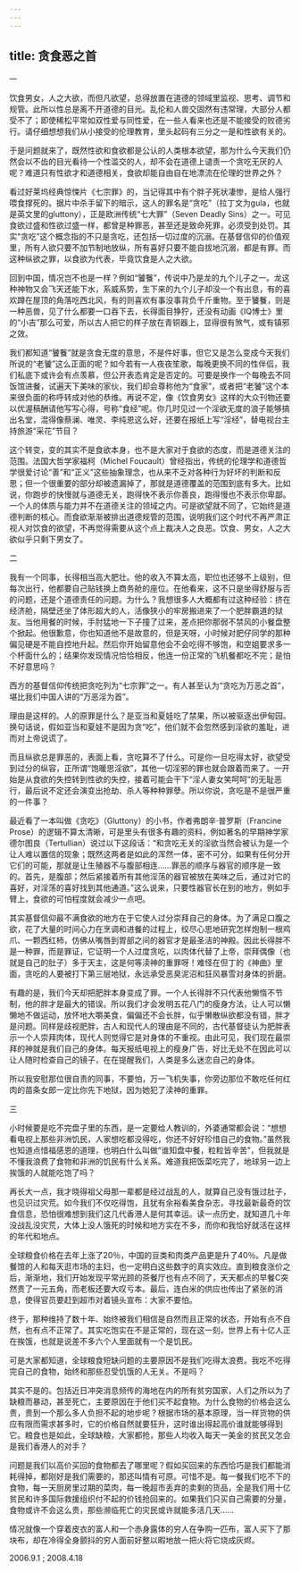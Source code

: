 ```yaml
---
---
---
```

title: 贪食恶之首
---




一

饮食男女，人之大欲，而但凡欲望，总得放置在道德的领域里监视、思考、调节和规管。此所以性总是离不开道德的目光。乱伦和人兽交固然有违常理，大部分人都受不了；即使稀松平常如双性爱与同性爱，在一些人看来也还是不能接受的败德劣行。请仔细想想我们从小接受的伦理教育，里头起码有三分之一是和性欲有关的。

于是问题就来了，既然性欲和食欲都是公认的人类根本欲望，那为什么今天我们仍然会以不齿的目光看待一个性滥交的人，却不会在道德上谴责一个贪吃无厌的人呢？难道只有性欲才和道德相关，食欲却能自由自在地漂流在伦理的世界之外？

看过好莱坞经典惊悚片《七宗罪》的，当记得其中有个胖子死状凄惨，是给人强行喂食撑死的。据片中杀手留下的暗示，这人的罪名是“贪吃”（拉丁文为gula，也就是英文里的gluttony），正是欧洲传统“七大罪”（Seven Deadly Sins）之一。可见食欲过盛和性欲过盛一样，都曾是种罪恶，甚至还是致命死罪，必须受到处罚。其实“贪吃”这个概念指的不只是贪吃，还包括一切过度的沉溺。在基督信仰的价值观里，所有人欲只要不加节制地放纵，所有喜好只要不能自拔地沉溺，都是有罪。而这种纵欲之罪，以食欲为代表，毕竟饮食是人之大欲。

回到中国，情况岂不也是一样？例如“饕餮”，传说中乃是龙的九个儿子之一。龙这种神物又会飞天还能下水，系威系势，生下来的九个儿子却没一个有出息，有的喜欢蹲在屋顶的角落吃西北风，有的则喜欢有事没事背负千斤重物。至于饕餮，则是一种恶兽，见了什么都要一口吞下去，长得面目狰狞，还没有动画《IQ博士》里的“小吉”那么可爱，所以古人把它的样子放在青铜器上，显得很有煞气，或有镇邪之效。

我们都知道“饕餮”就是贪食无度的意思，不是件好事，但它又是怎么变成今天我们所说的“老饕”这么正面的呢？如今若有一人夜夜笙歌，每晚更换不同的性伴侣，我们私底下或许会有点羡慕，但公开表态肯定是否定的。可要是换作一个每晚去不同饭馆进餐，试遍天下美味的家伙，我们却会尊称他为“食家”，或者把“老饕”这个本来很负面的称呼转成对他的恭维。再说不定，像《饮食男女》这样的大众刊物还要以优渥稿酬请他写写心得，号称“食经”呢。你几时见过一个淫欲无度的浪子能够搞出名堂，混得像蔡澜、唯灵、李纯恩这么好，还要在报纸上写“淫经”，替电视台主持旅游“采花”节目？

这个转变，变的其实不是食欲本身，也不是大家对于食欲的态度，而是道德关注的范围。法国大哲学家福柯（Michel Foucault）曾经指出，传统的伦理学和道德哲学很爱讨论“善”和“正义”这些抽象理念，也从来不乏对各种行为好坏的判断和反思；但一个很重要的部分却被遗漏掉了，那就是道德覆盖的范围到底有多大。比如说，你跑步的快慢就与道德无关，跑得快不表示你善良，跑得慢也不表示你卑鄙。一个人的体质与能力并不在道德关注的领域之内。可是欲望就不同了，它始终是道德判断的核心。而食欲渐渐被排出道德规管的范围，说明我们这个时代不再严肃正视人对饮食的欲望，不再觉得需要从这个点上裁决人之良恶。饮食、男女，人之大欲似乎只剩下男女了。

二

我有一个同事，长得相当高大肥壮。他的收入不算太高，职位也还够不上级别，但每次出行，他都要自己贴钱换上商务舱的座位。在他看来，这不只是坐得舒服与否的问题，还是个道德责任的问题。为什么？我想很多人大概都有过这种经验：挤在经济舱，隔壁还坐了体形超大的人，活像狭小的牢房搬进来了一个肥胖霸道的狱友。当他用餐的时候，手肘猛地一下子撞了过来，差点把你那弱不禁风的小餐盘整个掀起。他很歉意，你也知道他不是故意的，但是天呀，小时候对肥仔同学的那种偏见硬是不能自控地升起。然后你开始留意他会不会吃得不够饱，和空姐要求多一个杯面什么的；结果你发现情况恰恰相反，他连一份正常的飞机餐都吃不完；是怕不好意思吗？

西方的基督信仰传统把贪吃列为“七宗罪”之一。有人甚至认为“贪吃为万恶之首”，堪比我们中国人讲的“万恶淫为首”。

理由是这样的。人的原罪是什么？是亚当和夏娃吃了禁果，所以被驱逐出伊甸园。换句话说，假如亚当和夏娃不是因为贪“吃”，他们就不会忽然感到淫欲的羞耻，进而对上帝说谎了。

而且纵欲总是罪恶的，表面上看，贪吃算不了什么。可是你一旦吃得太好，欲望受到过分的纵容，正所谓“饱暖思淫欲”，其他一切淫邪的罪也就会跟着而来了。一开始是从食欲的失控转到性欲的失控，接着可能会干下“淫人妻女笑呵呵”的无耻恶行，最后说不定还会演变出抢劫、杀人等种种罪孽。所以你说，贪吃是不是很严重的一件事？

最近看了一本叫做《贪吃》（Gluttony）的小书，作者弗朗辛·普罗斯（Francine Prose）的逻辑不算太清晰，可是里头有很多有趣的资料，例如著名的早期神学家德尔图良（Tertullian）说过以下这段话：“和贪吃无关的淫欲当然会被认为是一个让人难以置信的现象；既然这两者是如此的浑然一体，密不可分，如果有任何分开它们的可能，那就是让生殖器不与腹部相连……罪恶的顺序与器官的顺序是一致的。首先，是腹部；然后紧接着所有其他淫荡的器官被放在美味之后，通过对它的喜好，对淫荡的喜好找到其他通道。”这么说来，只要性器官长在别的地方，例如手臂上，食欲的可怕程度就会减少一点吧。

其实基督信仰最不满食欲的地方在于它使人过分崇拜自己的身体。为了满足口腹之欲，花了大量的时间心力在烹调和进餐的过程上，绞尽心思地研究怎样炮制一根鸡爪、一颗西红柿，仿佛从嘴唇到胃部之间的器官才是最圣洁的神殿。因此长得胖不是一种罪，而是罪证，它证明一个人过度贪吃，以肉体代替了上帝，崇拜偶像（也就是自己的肚子）多于天主，这是何等渎神的重罪呀！难怪在但丁的《神曲》里面，贪吃的人要被打下第三层地狱，永远承受恶臭泥沼和狂风暴雪对身体的折磨。

有趣的是，我们今天却把肥胖本身变成了罪。一个人长得胖不只代表他懒惰不节制，他的胖才是最大的错误。所以我们才会发明五花八门的瘦身方法，让人可以懒懒地不做运动，放怀地大嚼美食，偏偏还不会长胖，似乎懒散纵欲都没有错，胖才是问题。同样是歧视肥胖，古人和现代人的理由是不同的，古代基督徒认为肥胖表示一个人崇拜肉体，现代人则觉得它是对身体的不重视。由此可见，我们现在最崇拜的神就是我们自己的身体。每天报纸电视上的瘦身广告，好比无处不在因此可以让人随时检查自己的镜子，在在提醒我们，人类是多么迷恋自己的身体。

所以我安慰那位很自责的同事，不要怕，万一飞机失事，你旁边那位不敢吃任何红肉的苗条女郎一定比你先下地狱，因为她犯了渎神的重罪。

三

小时候要是吃不完盘子里的东西，是一定要给人教训的，外婆通常都会说：“想想看电视上那些非洲饥民，人家想吃都没得吃，你还不好好珍惜自己的食物。”虽然我也知道点惜福感恩的道理，也明白什么叫做“谁知盘中餐，粒粒皆辛苦”，但我就是不懂我浪费了食物和非洲的饥民有什么关系。难道我把饭菜吃完了，地球另一边上挨饿的人就能吃饱了吗？

再长大一点，我才晓得祖父母那一辈都是经过战乱的人，就算自己没有饿过肚子，也见识过灾荒。如今我们不仅吃得饱，且犹有余裕看美食杂志，寻找最新最奇的饮食信息，恐怕很难想到我们这几代香港人是何其幸运。读一点历史，就知道几十年没战乱没灾荒，大体上没人饿死的时候和地方实在不多，而你和我恰好就活在这样的年代和地点。

全球粮食价格在去年上涨了20％，中国的豆类和肉类产品更是升了40％。凡是做餐馆的人和每天逛市场的主妇，也一定明白这些数字的真实效应。直到粮食涨价之后，渐渐地，我们开始发现平常光顾的茶餐厅也有点不同了，天天都点的早餐C突然贵了一元五角，而老板还要大叹亏本。最后，连白米的供应也传出了紧张的消息，使得官员要赶到超市对着镜头宣布：大家不要怕。

终于，那种维持了数十年、始终被我们相信是自然而且正常的状态，开始有点不自然，也有点不正常了。其实吃饱实在不是正常的，现在这一刻，世界上有十亿人正在挨饿，也就是说差不多六个人里面就有一个是饥民。

可是大家都知道，全球粮食短缺问题的主要原因不是我们吃得太浪费。我吃不吃得完自己的食物，始终和那些忍受饥饿的人无关。不是吗？

其实不是的。包括近日冲突消息频传的海地在内的所有贫穷国家，人们之所以为了缺粮而暴动，甚至死亡，主要原因在于他们买不起食物。为什么食物的价格会这么贵，贵到一个那么多人负担不起的地步呢？根据市场的基本原理，当一样货物的供应有限而需求甚多时，它的价格自然就要狂升，这时谁出得起高价谁就能够得到它。粮食也是如此，全球缺粮，大家都抢，那些人均收入每天一美金的贫民又怎会是我们香港人的对手？

问题是我们以高价买回的食物都去了哪里呢？假如买回来的东西恰巧是我们都能消耗得掉，都刚好是我们需要的，那还叫情有可原。可惜不是。每一餐我们吃不下的食物，每一天厨房里过期的菜肉，每一晚超市丢弃的卖剩的货品，全是我们用十亿贫民和许多国际救援组织付不起的价钱抢回来的。如果我们只买自己需要的分量，食物或许不会这么贵，那些濒临死亡的灾民或许就能多活几天……

情况就像一个穿着皮衣的富人和一个赤身露体的穷人在争购一匹布，富人买下了那块布，却在冷得全身颤抖的穷人面前好整以暇地放一把火将它烧成灰烬。





2006.9.1 ; 2008.4.18